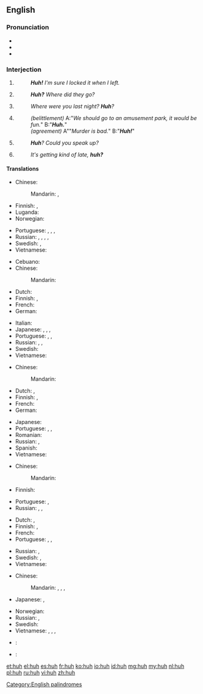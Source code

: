 {{also|hūh}}
==English==

===Pronunciation===
* {{IPA|/hʌ̃/}}
* {{audio|en-us-huh.ogg|Audio (US)}}
* {{rhymes|ʌ}}

===Interjection===
{{en-interj}}

# {{context|with falling pitch|lang=en}} {{non-gloss definition|used to express [[amusement]] or subtle [[surprise]].}}
#: '''''Huh!''' I'm sure I locked it when I left.''
# {{non-gloss definition|Used to express [[doubt]] or [[confusion]].}}
#: '''''Huh?''' Where did they go?''
# {{context|with rising pitch|lang=en}} {{non-gloss definition|Used to [[reinforce]] a [[question]].}}
#: ''Where were you last night? '''Huh'''?''
# {{rft-sense}} {{context|slang|with falling pitch|lang=en}} {{non-gloss definition|Used either to [[belittle]] the issuer of a statement/question, or [[sarcasm|sarcastically]] to indicate utter agreement, and that the statement being responded to is an extreme [[understatement]]. The intonation is changed to distinguish between the two meanings - implied [[dullness]] for belittlement, and [[feigned]] [[surprise]] for utter agreement.}}
#: ''(belittlement)'' A:"''We should go to an amusement park, it would be fun.''" B:"'''''Huh.'''''"
#: ''(agreement)'' A""''Murder is bad.''" B:"'''''Huh!'''''"
# {{context|informal|with rising pitch|lang=en}} {{non-gloss definition|Used to indicate that one did not hear what was said.}}
#: '''''Huh'''? Could you speak up?''
# {{context|informal|with falling pitch|lang=en}} {{non-gloss definition|Used to create a [[tag question]].}}
#: ''It's getting kind of late, '''huh?'''''

====Translations====
{{trans-top|to express amusement or subtle surprise}}
* Chinese:
*: Mandarin: {{t|cmn|嗯|tr=ēn|sc=Hani}}, {{t|cmn|哼|tr=hēng|sc=Hani}}
* Finnish: {{t+|fi|häh}}, {{t+|fi|höh}}
* Luganda: {{tø|lg|eh eh}}
* Norwegian: {{t+|no|hva}}
{{trans-mid}}
* Portuguese: {{t-|pt|puxa}}, {{t-|pt|eta}}, {{t-|pt|eita}}, {{t+|pt|caramba}}
* Russian: {{t|ru|а|sc=Cyrl}}, {{t|ru|что|tr=što|sc=Cyrl}}, {{t|ru|да|sc=Cyrl}}, {{t|ru|[[да]] [[ну]]|sc=Cyrl}} {{qualifier|in questions}}, {{t|ru|ха|sc=Cyrl}} {{qualifier|in statements}}
* Swedish: {{t+|sv|vad}}, {{t-|sv|vad nu}}
* Vietnamese: {{t+|vi|ủa}}
{{trans-bottom}}

{{trans-top|expressing doubt or confusion}}
* Cebuano: {{tø|ceb|ha}}
* Chinese:
*: Mandarin: {{t|cmn|嘿|tr=hēi|sc=Hani}}
* Dutch: {{t+|nl|hè}}
* Finnish: {{t+|fi|häh}}, {{t+|fi|höh}}
* French: {{t+|fr|hein}}
* German: {{t-|de|häh}}
{{trans-mid}}
* Italian: {{t-|it|eh}}
* Japanese: {{t|ja|へえ|tr=hē|sc=Jpan}}, {{t|ja|え|tr=e|sc=Jpan}}, {{t|ja|よ|tr=yo|sc=Jpan}}, {{t|ja|ぞ|tr=zo|sc=Jpan}}
* Portuguese: {{t|pt|ué}}, {{t+|pt|como}}, {{t-|pt|hã}}
* Russian: {{t|ru|что|tr=što|sc=Cyrl}}, {{t|ru|а|sc=Cyrl}}, {{t|ru|да|sc=Cyrl}} {{qualifier|with special intonation}}
* Swedish: {{t+|sv|vad}}
* Vietnamese: {{t+|vi|ủa}}
{{trans-bottom}}

{{trans-top|to reinforce a question}}
* Chinese:
*: Mandarin: {{t|cmn|呢|tr=ne|sc=Hani}}
* Dutch: {{t+|nl|hè}}, {{t+|nl|nou}}
* Finnish: {{t|fi|täh}}, {{t|fi|mitä}}
* French: {{t+|fr|hein}}
* German: {{t+|de|hä?}}
{{trans-mid}}
* Japanese: {{t|ja|ね|tr=ne|sc=Jpan}}
* Portuguese: {{t|pt|hein}}, {{t|pt|hã}}, {{t+|pt|hein}}
* Romanian: {{t+|ro|a}}
* Russian: {{t+|ru|а}}, {{t|ru|да|sc=Cyrl}}
* Spanish: {{t+|es|eh}}
* Vietnamese: {{t+|vi|hả}}
{{trans-bottom}}

{{trans-top|"I know, huh" what huh}}
* Chinese:
*: Mandarin: {{t|cmn|啊|tr=à|sc=Hani}}
* Finnish: {{t+|fi|joo}}
{{trans-mid}}
* Portuguese: {{t|pt|dã}}, {{t|pt|não brinca}}
* Russian: {{t|ru|да|sc=Cyrl}}, {{t|ru|угу|tr=ugú, uhú|sc=Cyrl}} {{qualifier|first meaning}}, {{t|ru|ага|tr=agá, ahá|sc=Cyrl}} {{qualifier|both meanings}}
{{trans-bottom}}

{{trans-top|to indicate that one didn't hear}}
* Dutch: {{t+|nl|hè}}, {{t+|nl|wat}}
* Finnish: {{t|fi|häh}}, {{t|fi|täh}}
* French: {{t+|fr|hein}}
* Portuguese: {{t|pt|hã}}, {{t|pt|hem}}, {{t+|pt|como}}
{{trans-mid}}
* Russian: {{t|ru|что|tr=što|sc=Cyrl}}, {{t+|ru|эй}}
* Swedish: {{t+|sv|vad}}, {{t-|sv|hur sa}}
* Vietnamese: {{t-|vi|cái gì}}
{{trans-bottom}}

{{trans-top|tag question}}
* Chinese:
*: Mandarin: {{t|cmn|嗎|sc=Hani}}, {{t|cmn|吗|tr=ma|sc=Hani}}, {{t|cmn|呢|tr=ne|sc=Hani}}, {{t|cmn|嘛|tr=ma|sc=Hani}}
* Japanese: {{t+|ja|ね|tr=ne|sc=Jpan}}, {{t|ja|か|tr=ka|sc=Jpan}}
{{trans-mid}}
* Norwegian: {{t-|no|eller hva}}
* Russian: {{t|ru|а|sc=Cyrl}}, {{t|ru|да|sc=Cyrl}}
* Swedish: {{t-|sv|eller hur}}
* Vietnamese: {{t+|vi|nhỉ}}, {{t+|vi|nhể}}, {{t+|vi|nhở}}, {{t|vi|à}}
{{trans-bottom}}

{{checktrans-top}}
* {{ttbc|chr}}: {{t|chr|hv}} <!-- wrong script, it seems, should be Cher -->
* {{ttbc|vi}}: {{qualifier|3}} {{t|vi|a!}} <!-- was "[[a|a!]]" - assumed inflected form or vocalised spelling; please verify if linking is acceptable. see [[User:Kephir/gadgets/xte#Translation_fixing]] -->
{{trans-bottom}}

[[Category:English palindromes]]

[[et:huh]]
[[el:huh]]
[[es:huh]]
[[fr:huh]]
[[ko:huh]]
[[io:huh]]
[[id:huh]]
[[mg:huh]]
[[my:huh]]
[[nl:huh]]
[[pl:huh]]
[[ru:huh]]
[[vi:huh]]
[[zh:huh]]